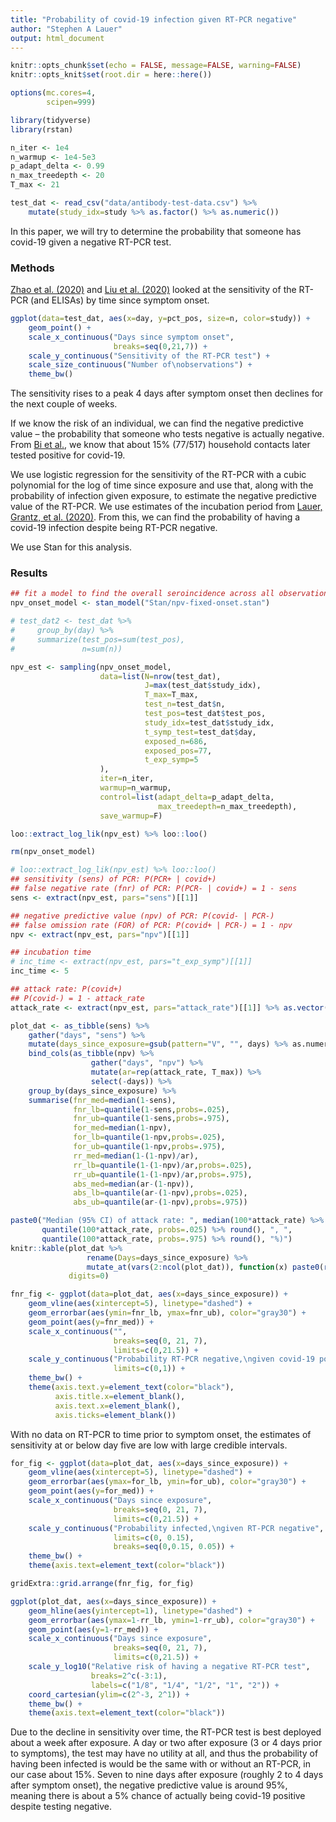 ```yaml
---
title: "Probability of covid-19 infection given RT-PCR negative"
author: "Stephen A Lauer"
output: html_document
---
```


```r
knitr::opts_chunk$set(echo = FALSE, message=FALSE, warning=FALSE)
knitr::opts_knit$set(root.dir = here::here())

options(mc.cores=4,
        scipen=999)
```

```r
library(tidyverse)
library(rstan)

n_iter <- 1e4
n_warmup <- 1e4-5e3
p_adapt_delta <- 0.99
n_max_treedepth <- 20
T_max <- 21

test_dat <- read_csv("data/antibody-test-data.csv") %>% 
    mutate(study_idx=study %>% as.factor() %>% as.numeric())
```

In this paper, we will try to determine the probability that someone has covid-19 given a negative RT-PCR test.

### Methods

[Zhao et al. (2020)](https://academic.oup.com/cid/advance-article/doi/10.1093/cid/ciaa344/5812996) and [Liu et al. (2020)](https://www.medrxiv.org/content/10.1101/2020.03.06.20031856v1) looked at the sensitivity of the RT-PCR (and ELISAs) by time since symptom onset.

```r
ggplot(data=test_dat, aes(x=day, y=pct_pos, size=n, color=study)) +
    geom_point() +
    scale_x_continuous("Days since symptom onset",
                       breaks=seq(0,21,7)) +
    scale_y_continuous("Sensitivity of the RT-PCR test") +
    scale_size_continuous("Number of\nobservations") +
    theme_bw()
```

The sensitivity rises to a peak 4 days after symptom onset then declines for the next couple of weeks.

If we know the risk of an individual, we can find the negative predictive value -- the probability that someone who tests negative is actually negative.
From [Bi et al.](https://www.medrxiv.org/content/10.1101/2020.03.03.20028423v3), we know that about 15% (77/517) household contacts later tested positive for covid-19.

We use logistic regression for the sensitivity of the RT-PCR with a cubic polynomial for the log of time since exposure and use that, along with the probability of infection given exposure, to estimate the negative predictive value of the RT-PCR.
We use estimates of the incubation period from [Lauer, Grantz, et al. (2020)](https://annals.org/aim/fullarticle/2762808/incubation-period-coronavirus-disease-2019-covid-19-from-publicly-reported).
From this, we can find the probability of having a covid-19 infection despite being RT-PCR negative.

We use Stan for this analysis.

### Results

```r
## fit a model to find the overall seroincidence across all observations
npv_onset_model <- stan_model("Stan/npv-fixed-onset.stan")

# test_dat2 <- test_dat %>% 
#     group_by(day) %>% 
#     summarize(test_pos=sum(test_pos),
#               n=sum(n))

npv_est <- sampling(npv_onset_model,
                    data=list(N=nrow(test_dat),
                              J=max(test_dat$study_idx),
                              T_max=T_max,
                              test_n=test_dat$n,
                              test_pos=test_dat$test_pos,
                              study_idx=test_dat$study_idx,
                              t_symp_test=test_dat$day,
                              exposed_n=686,
                              exposed_pos=77,
                              t_exp_symp=5
                    ),
                    iter=n_iter,
                    warmup=n_warmup,
                    control=list(adapt_delta=p_adapt_delta,
                                 max_treedepth=n_max_treedepth),
                    save_warmup=F)

loo::extract_log_lik(npv_est) %>% loo::loo()

rm(npv_onset_model)
```

```r
# loo::extract_log_lik(npv_est) %>% loo::loo()
## sensitivity (sens) of PCR: P(PCR+ | covid+)
## false negative rate (fnr) of PCR: P(PCR- | covid+) = 1 - sens
sens <- extract(npv_est, pars="sens")[[1]]

## negative predictive value (npv) of PCR: P(covid- | PCR-)
## false omission rate (FOR) of PCR: P(covid+ | PCR-) = 1 - npv
npv <- extract(npv_est, pars="npv")[[1]]

## incubation time
# inc_time <- extract(npv_est, pars="t_exp_symp")[[1]]
inc_time <- 5

## attack rate: P(covid+)
## P(covid-) = 1 - attack_rate
attack_rate <- extract(npv_est, pars="attack_rate")[[1]] %>% as.vector()
```


```r
plot_dat <- as_tibble(sens) %>%
    gather("days", "sens") %>%
    mutate(days_since_exposure=gsub(pattern="V", "", days) %>% as.numeric) %>%
    bind_cols(as_tibble(npv) %>%
                  gather("days", "npv") %>%
                  mutate(ar=rep(attack_rate, T_max)) %>% 
                  select(-days)) %>% 
    group_by(days_since_exposure) %>%
    summarise(fnr_med=median(1-sens),
              fnr_lb=quantile(1-sens,probs=.025),
              fnr_ub=quantile(1-sens,probs=.975),
              for_med=median(1-npv),
              for_lb=quantile(1-npv,probs=.025),
              for_ub=quantile(1-npv,probs=.975),
              rr_med=median(1-(1-npv)/ar),
              rr_lb=quantile(1-(1-npv)/ar,probs=.025),
              rr_ub=quantile(1-(1-npv)/ar,probs=.975),
              abs_med=median(ar-(1-npv)),
              abs_lb=quantile(ar-(1-npv),probs=.025),
              abs_ub=quantile(ar-(1-npv),probs=.975))

paste0("Median (95% CI) of attack rate: ", median(100*attack_rate) %>% round(), "% (",
       quantile(100*attack_rate, probs=.025) %>% round(), ", ",
       quantile(100*attack_rate, probs=.975) %>% round(), "%)")
knitr::kable(plot_dat %>%
                 rename(Days=days_since_exposure) %>% 
                 mutate_at(vars(2:ncol(plot_dat)), function(x) paste0(round(100*x), "%")),
             digits=0)
```

```r
fnr_fig <- ggplot(data=plot_dat, aes(x=days_since_exposure)) +
    geom_vline(aes(xintercept=5), linetype="dashed") +
    geom_errorbar(aes(ymin=fnr_lb, ymax=fnr_ub), color="gray30") +
    geom_point(aes(y=fnr_med)) +
    scale_x_continuous("",
                       breaks=seq(0, 21, 7),
                       limits=c(0,21.5)) +
    scale_y_continuous("Probability RT-PCR negative,\ngiven covid-19 positive",
                       limits=c(0,1)) +
    theme_bw() +
    theme(axis.text.y=element_text(color="black"),
          axis.title.x=element_blank(),
          axis.text.x=element_blank(),
          axis.ticks=element_blank())
```

With no data on RT-PCR to time prior to symptom onset, the estimates of sensitivity at or below day five are low with large credible intervals.

```r
for_fig <- ggplot(data=plot_dat, aes(x=days_since_exposure)) +
    geom_vline(aes(xintercept=5), linetype="dashed") +
    geom_errorbar(aes(ymax=for_lb, ymin=for_ub), color="gray30") +
    geom_point(aes(y=for_med)) +
    scale_x_continuous("Days since exposure",
                       breaks=seq(0, 21, 7),
                       limits=c(0,21.5)) +
    scale_y_continuous("Probability infected,\ngiven RT-PCR negative",
                       limits=c(0, 0.15),
                       breaks=seq(0,0.15, 0.05)) +
    theme_bw() +
    theme(axis.text=element_text(color="black"))

gridExtra::grid.arrange(fnr_fig, for_fig)

ggplot(plot_dat, aes(x=days_since_exposure)) +
    geom_hline(aes(yintercept=1), linetype="dashed") +
    geom_errorbar(aes(ymax=1-rr_lb, ymin=1-rr_ub), color="gray30") +
    geom_point(aes(y=1-rr_med)) +
    scale_x_continuous("Days since exposure",
                       breaks=seq(0, 21, 7),
                       limits=c(0,21.5)) +
    scale_y_log10("Relative risk of having a negative RT-PCR test",
                  breaks=2^c(-3:1),
                  labels=c("1/8", "1/4", "1/2", "1", "2")) +
    coord_cartesian(ylim=c(2^-3, 2^1)) +
    theme_bw() +
    theme(axis.text=element_text(color="black"))
```


Due to the decline in sensitivity over time, the RT-PCR test is best deployed about a week after exposure.
A day or two after exposure (3 or 4 days prior to symptoms), the test may have no utility at all, and thus the probability of having been infected is would be the same with or without an RT-PCR, in our case about 15%.
Seven to nine days after exposure (roughly 2 to 4 days after symptom onset), the negative predictive value is around 95%, meaning there is about a 5% chance of actually being covid-19 positive despite testing negative.
